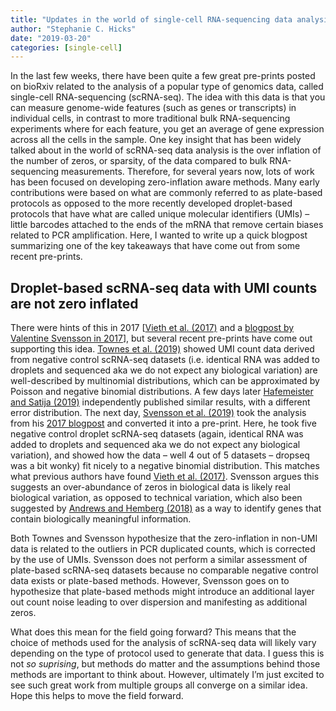 ```yaml
---
title: "Updates in the world of single-cell RNA-sequencing data analysis"
author: "Stephanie C. Hicks"
date: "2019-03-20"
categories: [single-cell]
---
```


In the last few weeks, there have been quite a few great pre-prints posted
on bioRxiv related to the analysis of a popular type of genomics data, 
called single-cell RNA-sequencing (scRNA-seq). The idea with this data 
is that you can measure genome-wide features (such as genes or transcripts) 
in individual cells, in contrast to more traditional bulk RNA-sequencing 
experiments where for each feature, you get an average of gene expression 
across all the cells in the sample. One key insight that has been widely
talked about in the world of scRNA-seq data analysis is the over inflation 
of the number of zeros, or sparsity, of the data compared to bulk RNA-sequencing
measurements. Therefore, for several years now, lots of work has been focused on
developing zero-inflation aware methods. Many early contributions were based on 
what are commonly referred to as plate-based protocols as opposed to 
the more recently developed droplet-based protocols that have what are called 
unique molecular identifiers (UMIs) -- little barcodes attached to the ends of 
the mRNA that remove certain biases related to PCR amplification. Here, 
I wanted to write up a quick blogpost summarizing one of the key takeaways 
that have come out from some recent pre-prints. 

## Droplet-based scRNA-seq data with UMI counts are not zero inflated

There were hints of this in 2017 [[Vieth et al. (2017)](https://www.ncbi.nlm.nih.gov/pubmed/29036287) and a 
[blogpost by Valentine Svensson in 2017](https://web.archive.org/web/20171119115058/http://www.nxn.se/valent/2017/11/16/droplet-scrna-seq-is-not-zero-inflated)], but several recent pre-prints have come 
out supporting this idea. [Townes et al. (2019)](https://doi.org/10.1101/574574) 
showed UMI count data derived from negative control scRNA-seq datasets 
(i.e. identical RNA was added to droplets and sequenced aka we do 
not expect any biological variation) are well-described by multinomial
distributions, which can be approximated by Poisson and negative 
binomial distributions. A few days later 
[Hafemeister and Satija (2019)](https://doi.org/10.1101/576827) 
independently published similar results, with a different error
distribution. The next day, 
[Svensson et al. (2019)](https://doi.org/10.1101/582064)
took the analysis from his 
[2017 blogpost](https://web.archive.org/web/20171119115058/http://www.nxn.se/valent/2017/11/16/droplet-scrna-seq-is-not-zero-inflated) and converted it into a pre-print. 
Here, he took five negative control droplet scRNA-seq datasets 
(again, identical RNA was added to droplets and sequenced aka we 
do not expect any biological variation), and showed how the 
data -- well 4 out of 5 datasets -- dropseq was a bit wonky) fit nicely 
to a negative binomial distribution. This matches what previous 
authors have found [Vieth et al. (2017)](https://www.ncbi.nlm.nih.gov/pubmed/29036287). 
Svensson argues this suggests an over-abundance of zeros in biological 
data is likely real biological variation, as opposed to 
technical variation, which also been suggested by 
[Andrews and Hemberg (2018)](https://www.ncbi.nlm.nih.gov/pubmed/30590489)
as a way to identify genes that contain biologically meaningful information. 

Both Townes and Svensson hypothesize that the zero-inflation in non-UMI 
data is related to the outliers in PCR duplicated counts, which is corrected 
by the use of UMIs. Svensson does not perform a similar assessment of 
plate-based scRNA-seq datasets because no comparable negative control 
data exists or plate-based methods. However, Svensson goes on to hypothesize 
that plate-based methods might introduce an additional layer out count noise
leading to over dispersion and manifesting as additional zeros. 

What does this mean for the field going forward? This means that the choice of 
methods used for the analysis of scRNA-seq data will likely vary depending
on the type of protocol used to generate that data. I guess this is not 
*so suprising*, but methods do matter and the assumptions behind those 
methods are important to think about. However, ultimately I'm just excited
to see such great work from multiple groups all converge on a similar idea.
Hope this helps to move the field forward. 
